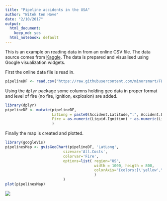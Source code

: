 ```yaml
---
title: "Pipeline accidents in the USA"
author: "Witek ten Hove"
date: "2/10/2017"
output:
  html_document: 
    keep_md: yes
  html_notebook: default
---
```



This is an example on reading data in from an online CSV file. The data source comes from [Kaggle](https://www.kaggle.com/). The data is prepared and visualised using Google visualization widgets.

First the online data file is read in.

```r
pipelineDF <- read.csv("https://raw.githubusercontent.com/minorsmart/FEB2017/master/Witek/Pipelines/database.csv")
```

Using the `dplyr` package some columns holding geo data in proper format and level of fire (no fire, ignition, explosion) are added.

```r
library(dplyr)
pipelineDF <- mutate(pipelineDF,
                     LatLong = paste0(Accident.Latitude,":", Accident.Longitude),
                     Fire = as.numeric(Liquid.Ignition) + as.numeric(Liquid.Explosion)
                     )
```
Finally the map is created and plotted.
 
```r
library(googleVis)
pipelinesMap <- gvisGeoChart(pipelineDF, 'LatLong', 
                          sizevar='All.Costs',
                          colorvar='Fire',
                          options=list( region="US",
                                        width = 1000, heigth = 800,
                                        colorAxis="{colors:[\'yellow',\'red']}"
                                        )
                          )
plot(pipelinesMap)
```

![](map.png)

